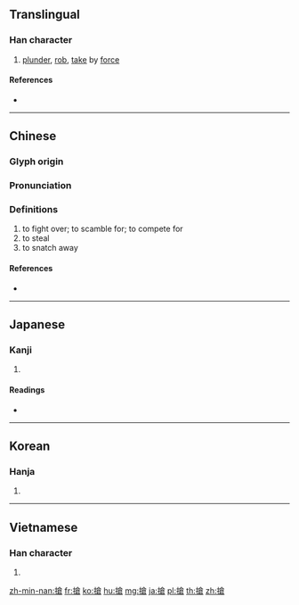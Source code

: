 {{character info/new}}
{{also|抢}}
==Translingual==

===Han character===
{{Han char|rn=64|rad=手|as=10|sn=13|four=58067|canj=QOIR|ids=⿰扌倉}}

# [[plunder]], [[rob]], [[take]] by [[force]]

====References====
* {{Han ref|kx=0448.220|dkj=12525|dj=0799.130|hdz=31934.030|uh=6436}}

----

==Chinese==
{{zh-forms|s=抢}}

===Glyph origin===
{{Han etym}}

===Pronunciation===
{{zh-pron
|m=qiǎng
|c=coeng2,coeng1<!--,cong2,cong1-->
|h=pfs=chhióng
|md=
|mn=chhiúⁿ <!--tshióng, tshiúnn-->
|w=
|mc=y
|oc=y
|cat=v
}}

===Definitions===
{{zh-hanzi}}

# to fight over; to scamble for; to compete for
# to steal
# to snatch away

====References====
* {{thcwd|9522}}

----

==Japanese==

===Kanji===
{{ja-kanji|grade=|rs=手10}}

# {{defn|lang=ja|sort=手10}}

====Readings====
* {{ja-readings|on=[[しょう]] (shō)|kun=[[つく]] (tsuku), [[こばむ]] (kobamu), [[とどく]] (todoku)}}

----

==Korean==

===Hanja===
{{ko-hanja|hangeul=창|eumhun=|rv=chang|mr=ch'ang|y=chang}}

# {{defn|lang=ko|sort=手10}}

----

==Vietnamese==

===Han character===
{{vi-readings|rs=手10|hanviet=[[sang]], [[thương]], [[thưởng]]}}

# {{defn|lang=vi|sort=手10}}

[[zh-min-nan:搶]]
[[fr:搶]]
[[ko:搶]]
[[hu:搶]]
[[mg:搶]]
[[ja:搶]]
[[pl:搶]]
[[th:搶]]
[[zh:搶]]
